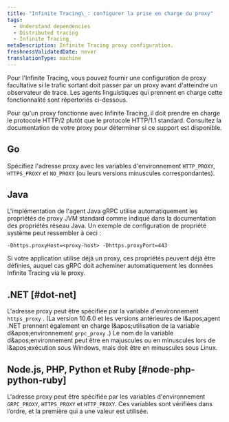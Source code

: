 ```yaml
---
title: "Infinite Tracing\_: configurer la prise en charge du proxy"
tags:
  - Understand dependencies
  - Distributed tracing
  - Infinite Tracing
metaDescription: Infinite Tracing proxy configuration.
freshnessValidatedDate: never
translationType: machine
---
```


Pour l'Infinite Tracing, vous pouvez fournir une configuration de proxy facultative si le trafic sortant doit passer par un proxy avant d'atteindre un observateur de trace. Les agents linguistiques qui prennent en charge cette fonctionnalité sont répertoriés ci-dessous.

<Callout variant="important">
  Pour qu'un proxy fonctionne avec Infinite Tracing, il doit prendre en charge le protocole HTTP/2 plutôt que le protocole HTTP/1.1 standard. Consultez la documentation de votre proxy pour déterminer si ce support est disponible.
</Callout>

## Go

Spécifiez l'adresse proxy avec les variables d'environnement `HTTP_PROXY`, `HTTPS_PROXY` et `NO_PROXY` (ou leurs versions minuscules correspondantes).

## Java

L'implémentation de l'agent Java gRPC utilise automatiquement les propriétés de proxy JVM standard comme indiqué dans la documentation des propriétés réseau Java. Un exemple de configuration de propriété système peut ressembler à ceci :

```
-Dhttps.proxyHost=<proxy-host> -Dhttps.proxyPort=443
```

Si votre application utilise déjà un proxy, ces propriétés peuvent déjà être définies, auquel cas gRPC doit acheminer automatiquement les données Infinite Tracing via le proxy.

## .NET [#dot-net]

L'adresse proxy peut être spécifiée par la variable d'environnement `https_proxy` . (La version 10.6.0 et les versions antérieures de l&amp;apos;agent .NET prennent également en charge l&amp;apos;utilisation de la variable d&amp;apos;environnement `grpc_proxy` .) Le nom de la variable d&amp;apos;environnement peut être en majuscules ou en minuscules lors de l&amp;apos;exécution sous Windows, mais doit être en minuscules sous Linux.

## Node.js, PHP, Python et Ruby [#node-php-python-ruby]

L'adresse proxy peut être spécifiée par les variables d'environnement `GRPC_PROXY`, `HTTPS_PROXY` et `HTTP_PROXY`. Ces variables sont vérifiées dans l’ordre, et la première qui a une valeur est utilisée.